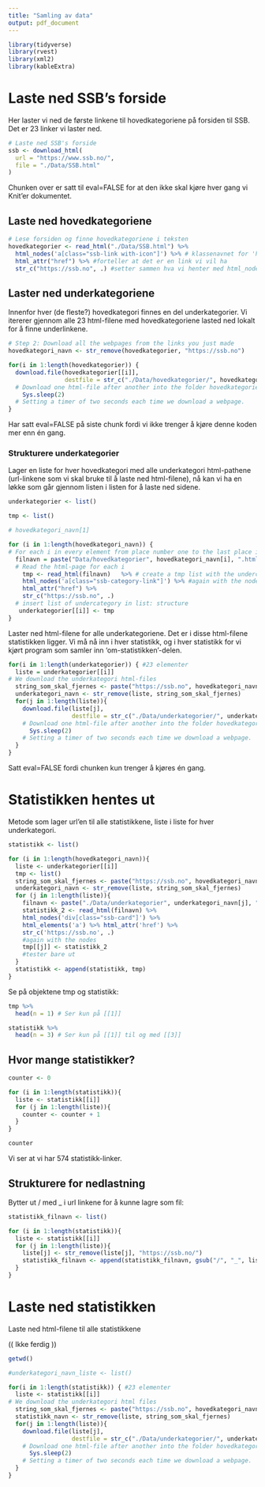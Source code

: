 ```yaml
---
title: "Samling av data"
output: pdf_document
---
```


```r
library(tidyverse)
library(rvest)
library(xml2)
library(kableExtra)
```

# Laste ned SSB's forside

Her laster vi ned de første linkene til hovedkategoriene på forsiden til SSB. Det er 23 linker vi laster ned.

```r
# Laste ned SSB's forside
ssb <- download_html(
  url = "https://www.ssb.no/",
  file = "./Data/SSB.html"
)
```

Chunken over er satt til eval=FALSE for at den ikke skal kjøre hver gang vi Knit'er dokumentet.

## Laste ned hovedkategoriene

```r
# Lese forsiden og finne hovedkategoriene i teksten
hovedkategorier <- read_html("./Data/SSB.html") %>%
  html_nodes('a[class="ssb-link with-icon"]') %>% # klassenavnet for 'hovedkategoriene', vi leser ut hver node som oppfyller dette kravet
  html_attr("href") %>% #forteller at det er en link vi vil ha
  str_c("https://ssb.no", .) #setter sammen hva vi henter med html_nodes med dette


```

## Laster ned underkategoriene

Innenfor hver (de fleste?) hovedkategori finnes en del underkategorier. Vi itererer gjennom alle 23 html-filene med hovedkategoriene lasted ned lokalt for å finne underlinkene.

```r
# Step 2: Download all the webpages from the links you just made
hovedkategori_navn <- str_remove(hovedkategorier, "https://ssb.no") 
```

```r
for(i in 1:length(hovedkategorier)) {
  download.file(hovedkategorier[[i]], 
                destfile = str_c("./Data/hovedkategorier/", hovedkategori_navn[i], ".html")) 
  # Download one html-file after another into the folder hovedkategorier
    Sys.sleep(2) 
  # Setting a timer of two seconds each time we download a webpage.  
}
```

Har satt eval=FALSE på siste chunk fordi vi ikke trenger å kjøre denne koden mer enn én gang.

### Strukturere underkategorier

Lager en liste for hver hovedkategori med alle underkategori html-pathene (url-linkene som vi skal bruke til å laste ned html-filene), nå kan vi ha en løkke som går gjennom listen i listen for å laste ned sidene.

```r
underkategorier <- list()

tmp <- list()

# hovedkategori_navn[1]

for (i in 1:length(hovedkategori_navn)) { 
# For each i in every element from place number one to the last place in hovedkategorier_navn (given by length(hovedkategorier_navn)) 
  filnavn = paste("Data/hovedkategorier", hovedkategori_navn[i], ".html", sep="")
  # Read the html-page for each i 
    tmp <- read_html(filnavn)   %>% # create a tmp list with the undercategories
    html_nodes('a[class="ssb-category-link"]') %>% #again with the nodes
    html_attr("href") %>% 
    str_c("https://ssb.no", .)
  # insert list of undercategory in list: structure
   underkategorier[[i]] <- tmp
}

```

Laster ned html-filene for alle underkategoriene. Det er i disse html-filene statistikken ligger. Vi må nå inn i hver statistikk, og i hver statistikk for vi kjørt program som samler inn 'om-statistikken'-delen. 

```r
for(i in 1:length(underkategorier)) { #23 elementer
  liste = underkategorier[[i]]
# We download the underkategori html-files
  string_som_skal_fjernes <- paste("https://ssb.no", hovedkategori_navn[i], sep="")
  underkategori_navn <- str_remove(liste, string_som_skal_fjernes)
  for(j in 1:length(liste)){
    download.file(liste[j],
                  destfile = str_c("./Data/underkategorier/", underkategori_navn[j], ".html")) 
    # Download one html-file after another into the folder hovedkategorier
      Sys.sleep(2) 
    # Setting a timer of two seconds each time we download a webpage.
  }
}
```

Satt eval=FALSE fordi chunken kun trenger å kjøres én gang.

# Statistikken hentes ut

Metode som lager url'en til alle statistikkene, liste i liste for hver underkategori. 

```r
statistikk <- list()

for (i in 1:length(hovedkategori_navn)){
  liste <- underkategorier[[i]]
  tmp <- list()
  string_som_skal_fjernes <- paste("https://ssb.no", hovedkategori_navn[i], sep="")
  underkategori_navn <- str_remove(liste, string_som_skal_fjernes)
  for (j in 1:length(liste)){
    filnavn <- paste("./Data/underkategorier", underkategori_navn[j], ".html", sep="")
    statistikk_2 <- read_html(filnavn) %>% 
    html_nodes('div[class="ssb-card"]') %>%
    html_elements('a') %>% html_attr('href') %>% 
    str_c('https://ssb.no', .)
    #again with the nodes
    tmp[[j]] <- statistikk_2
    #tester bare ut
  }
  statistikk <- append(statistikk, tmp)
}
```

Se på objektene tmp og statistikk:

```r
tmp %>% 
  head(n = 1) # Ser kun på [[1]]

statistikk %>% 
  head(n = 3) # Ser kun på [[1]] til og med [[3]]
```

## Hvor mange statistikker?

```r
counter <- 0

for (i in 1:length(statistikk)){
  liste <- statistikk[[i]]
  for (j in 1:length(liste)){
    counter <- counter + 1
  }
}

counter
```

Vi ser at vi har 574 statistikk-linker.

## Strukturere for nedlastning

Bytter ut / med _ i url linkene for å kunne lagre som fil:

```r
statistikk_filnavn <- list()

for (i in 1:length(statistikk)){
  liste <- statistikk[[i]]
  for (j in 1:length(liste)){
    liste[j] <- str_remove(liste[j], "https://ssb.no/")
    statistikk_filnavn <- append(statistikk_filnavn, gsub("/", "_", liste[j]))
  }
}
```

# Laste ned statistikken

Laste ned html-filene til alle statistikkene

(( Ikke ferdig ))

```r
getwd()

#underkategori_navn_liste <- list()

for(i in 1:length(statistikk)) { #23 elementer
  liste <- statistikk[[i]]
# We download the underkategori html files
  string_som_skal_fjernes <- paste("https://ssb.no", hovedkategori_navn[i], sep="")
  statistikk_navn <- str_remove(liste, string_som_skal_fjernes)
  for(j in 1:length(liste)){
    download.file(liste[j],
                  destfile = str_c("./Data/underkategorier/", underkategori_navn[j], ".html")) 
    # Download one html-file after another into the folder hovedkategorier
      Sys.sleep(2) 
    # Setting a timer of two seconds each time we download a webpage.
  }
}
```


